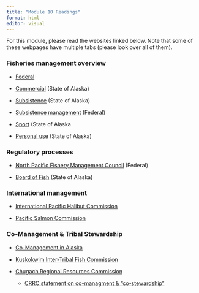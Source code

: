 ```yaml
---
title: "Module 10 Readings"
format: html
editor: visual
---
```


For this module, please read the websites linked below. Note that some of these webpages have multiple tabs (please look over all of them).

### Fisheries management overview

-   [Federal](https://www.fisheries.noaa.gov/region/alaska/overview)

-   [Commercial](https://www.adfg.alaska.gov/index.cfm?adfg=divisions.cfoverview) (State of Alaska)

-   [Subsistence](https://www.adfg.alaska.gov/index.cfm?adfg=subsistence.main) (State of Alaska)

-   [Subsistence management](https://www.doi.gov/sites/default/files/documents/2025-07/subsistence-management-program-brochure-may-2025-web-posting508.pdf) (Federal)

-   [Sport](https://www.adfg.alaska.gov/index.cfm?adfg=fishingSport.main) (State of Alaska

-   [Personal use](https://www.adfg.alaska.gov/index.cfm?adfg=fishingPersonalUse.main) (State of Alaska)

### Regulatory processes

-   [North Pacific Fishery Management Council](https://www.npfmc.org/about-the-council/#:~:text=North%20Pacific%20Fishery%20Management%20Council%20is%20one%20of%20eight%20regional,off%20the%20coast%20of%20Alaska.) (Federal)

-   [Board of Fish](https://www.adfg.alaska.gov/index.cfm?adfg=process.main) (State of Alaska)

### International management

-   [International Pacific Halibut Commission](https://www.iphc.int/about/the-commission/)

-   [Pacific Salmon Commission](https://www.fisheries.noaa.gov/west-coast/sustainable-fisheries/pacific-salmon-treaty-and-pacific-salmon-commission)

### Co-Management & Tribal Stewardship

-   [Co-Management in Alaska](https://www.uaf.edu/caps/our-work/policy-perspectives-files/PB1%20Co-Management%20Policy%20Brief%2024%20Jan%202020.pdf)

-   [Kuskokwim Inter-Tribal Fish Commission](https://www.kuskosalmon.org/)

-   [Chugach Regional Resources Commission](https://crrcalaska.org/)

    -   [CRRC statement on co-managment & "co-stewardship" ](https://thecordovatimes.com/2023/11/09/native-voices-crrc-statement-on-co-management/)
